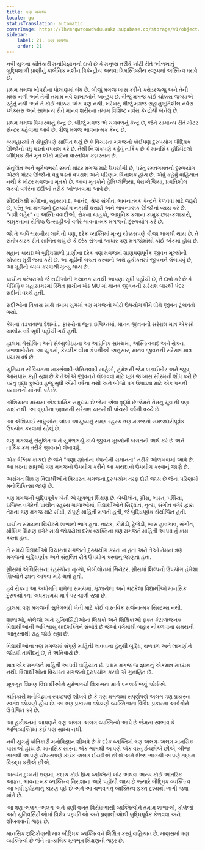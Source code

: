 ```yaml
---
title: ત્રણ મગજ
locale: gu
statusTranslation: automatic
coverImage: https://lhvmrqwrcowdvduuaukz.supabase.co/storage/v1/object/public/strapi-uploads/small_cover-educacion-fundamental.webp-2d51a7828a2b1309555be27f7e2a61a0.webp
sidebar:
    label: 21. ત્રણ મગજ
    order: 21
---
```

નવી યુગના ક્રાંતિકારી મનોવિજ્ઞાનનો દાવો છે કે મનુષ્ય તરીકે ખોટી રીતે ઓળખાતું બુદ્ધિશાળી પ્રાણીનું કાર્બનિક મશીન ત્રિકેન્દ્રીય અથવા ત્રિમસ્તિષ્કીય સ્વરૂપમાં અસ્તિત્વ ધરાવે છે.

પ્રથમ મગજ ખોપરીના પોલાણમાં બંધ છે. બીજું મગજ ખાસ કરીને કરોડરજ્જુ અને તેની મધ્ય નળી અને તેની તમામ નર્વ શાખાઓને અનુરૂપ છે. ત્રીજું મગજ કોઈ ચોક્કસ જગ્યાએ રહેતું નથી અને તે કોઈ ચોક્કસ અંગ પણ નથી. ખરેખર, ત્રીજું મગજ સહાનુભૂતિશીલ નર્વસ પ્લેક્સસ અને સામાન્ય રીતે માનવ શરીરના તમામ વિશિષ્ટ નર્વસ કેન્દ્રોથી બનેલું છે.

પ્રથમ મગજ વિચારવાનું કેન્દ્ર છે. બીજું મગજ એ ચળવળનું કેન્દ્ર છે, જેને સામાન્ય રીતે મોટર સેન્ટર કહેવામાં આવે છે. ત્રીજું મગજ ભાવનાત્મક કેન્દ્ર છે.

વ્યવહારમાં તે સંપૂર્ણપણે સાબિત થયું છે કે વિચારતા મગજનો કોઈપણ દુરુપયોગ બૌદ્ધિક ઊર્જાનો વધુ પડતો વપરાશ કરે છે. તેથી નિઃશંકપણે કહેવું તાર્કિક છે કે માનસિક હોસ્પિટલો બૌદ્ધિક રીતે મૃત લોકો માટેના વાસ્તવિક કબ્રસ્તાન છે.

સંતુલિત અને સુમેળભર્યા રમતો મોટર મગજ માટે ઉપયોગી છે, પરંતુ રમતગમતનો દુરુપયોગ એટલે મોટર ઊર્જાનો વધુ પડતો વપરાશ અને પરિણામ વિનાશક હોય છે. એવું કહેવું વાહિયાત નથી કે મોટર મગજના મૃતકો છે. આવા મૃતકોને હેમિપ્લેજિયા, પેરાપ્લેજિયા, પ્રગતિશીલ લકવો વગેરેના દર્દીઓ તરીકે ઓળખવામાં આવે છે.

સૌંદર્યલક્ષી સંવેદના, રહસ્યવાદ, આનંદ, શ્રેષ્ઠ સંગીત, ભાવનાત્મક કેન્દ્રને કેળવવા માટે જરૂરી છે, પરંતુ આ મગજનો દુરુપયોગ નકામી ઘસારો અને ભાવનાત્મક ઊર્જાનો વ્યય કરે છે. "નવી લહેર" ના અસ્તિત્વવાદીઓ, રોકના ચાહકો, આધુનિક કલાના કામુક છદ્મ-કલાકારો, કામુકતાના રોગિષ્ઠ ઉત્સાહીઓ વગેરે ભાવનાત્મક મગજનો દુરુપયોગ કરે છે.

જો તે અવિશ્વસનીય લાગે તો પણ, દરેક વ્યક્તિમાં મૃત્યુ ચોક્કસપણે ત્રીજા ભાગથી થાય છે. તે સંતોષકારક રીતે સાબિત થયું છે કે દરેક રોગનો આધાર ત્રણ મગજોમાંથી કોઈ એકમાં હોય છે.

મહાન કાયદાએ બુદ્ધિશાળી પ્રાણીના દરેક ત્રણ મગજમાં શાણપણપૂર્વક જીવન મૂલ્યોની ચોક્કસ મૂડી જમા કરી છે. આ મૂડીની બચત કરવાનો અર્થ હકીકતમાં જીવનને લંબાવવું છે, આ મૂડીનો વ્યય કરવાથી મૃત્યુ થાય છે.

પ્રાચીન પરંપરાઓ જે સદીઓની ભયાનક રાતથી આપણા સુધી પહોંચી છે, તે દાવો કરે છે કે પેસિફિક મહાસાગરમાં સ્થિત પ્રાચીન ખંડ MU માં માનવ જીવનની સરેરાશ બારથી પંદર સદીની વચ્ચે હતી.

સદીઓના વિકાસ સાથે તમામ યુગમાં ત્રણ મગજનો ખોટો ઉપયોગ ધીમે ધીમે જીવન ટૂંકાવતો ગયો.

કેમના તડકાવાળા દેશમાં... ફારુરોના જૂના ઇજિપ્તમાં, માનવ જીવનની સરેરાશ માત્ર એકસો ચાલીસ વર્ષ સુધી પહોંચી ગઈ હતી.

હાલમાં ગેસોલિન અને સેલ્યુલોઇડના આ આધુનિક સમયમાં, અસ્તિત્વવાદ અને રોકના બળવાખોરોના આ યુગમાં, કેટલીક વીમા કંપનીઓ અનુસાર, માનવ જીવનની સરેરાશ માત્ર પચાસ વર્ષ છે.

યુનિયન સોવિયતના માર્ક્સવાદી-લેનિનવાદી સાહેબો, હંમેશની જેમ બડાઈખોર અને જૂઠા, આસપાસ કહી રહ્યા છે કે તેઓએ જીવનને લંબાવવા માટે ખૂબ જ ખાસ સીરમની શોધ કરી છે પરંતુ વૃદ્ધ ક્રુશ્ચેવ હજુ સુધી એંસી વર્ષના નથી અને બીજો પગ ઉપાડવા માટે એક પગની પરવાનગી માંગવી પડે છે.

એશિયાના મધ્યમાં એક ધાર્મિક સમુદાય છે જેમાં એવા વૃદ્ધો છે જેમને તેમનું યુવાની પણ યાદ નથી. આ વૃદ્ધોના જીવનની સરેરાશ ચારસોથી પાંચસો વર્ષની વચ્ચે છે.

આ એશિયાઈ સાધુઓના લાંબા આયુષ્યનું સમગ્ર રહસ્ય ત્રણ મગજનો સમજદારીપૂર્વક ઉપયોગ કરવામાં રહેલું છે.

ત્રણ મગજનું સંતુલિત અને સુમેળભર્યું કાર્ય જીવન મૂલ્યોની બચતનો અર્થ કરે છે અને તાર્કિક ક્રમ તરીકે જીવનને લંબાવવું.

એક વૈશ્વિક કાયદો છે જેને "ઘણા સ્ત્રોતોના કંપનોની સમાનતા" તરીકે ઓળખવામાં આવે છે. આ મઠના સાધુઓ ત્રણ મગજનો ઉપયોગ કરીને આ કાયદાનો ઉપયોગ કરવાનું જાણે છે.

અસંગત શિક્ષણ વિદ્યાર્થીઓને વિચારતા મગજના દુરુપયોગ તરફ દોરી જાય છે જેના પરિણામો મનોચિકિત્સા જાણે છે.

ત્રણ મગજની બુદ્ધિપૂર્વક ખેતી એ મૂળભૂત શિક્ષણ છે. બેબીલોન, ગ્રીસ, ભારત, પર્શિયા, ઇજિપ્ત વગેરેની પ્રાચીન રહસ્ય શાળાઓમાં, વિદ્યાર્થીઓને સિદ્ધાંત, નૃત્ય, સંગીત વગેરે દ્વારા તેમના ત્રણ મગજ માટે સીધી, સંપૂર્ણ માહિતી મળતી હતી, જે બુદ્ધિપૂર્વક સંયોજિત હતી.

પ્રાચીન સમયના થિયેટરો શાળાનો ભાગ હતા. નાટક, કોમેડી, ટ્રેજેડી, ખાસ હાવભાવ, સંગીત, મૌખિક શિક્ષણ વગેરે સાથે જોડાયેલા દરેક વ્યક્તિના ત્રણ મગજને માહિતી આપવાનું કામ કરતા હતા.

તે સમયે વિદ્યાર્થીઓ વિચારતા મગજનો દુરુપયોગ કરતા ન હતા અને તેઓ તેમના ત્રણ મગજનો બુદ્ધિપૂર્વક અને સંતુલિત રીતે ઉપયોગ કરવાનું જાણતા હતા.

ગ્રીસમાં એલિસિસના રહસ્યોના નૃત્યો, બેબીલોનમાં થિયેટર, ગ્રીસમાં શિલ્પનો ઉપયોગ હંમેશા શિષ્યોને જ્ઞાન આપવા માટે થતો હતો.

હવે રોકના આ અધોગતિ પામેલા સમયમાં, મૂંઝાયેલા અને ભટકેલા વિદ્યાર્થીઓ માનસિક દુરુપયોગના અંધકારમય માર્ગ પર ચાલી રહ્યા છે.

હાલમાં ત્રણ મગજની સુમેળભરી ખેતી માટે કોઈ વાસ્તવિક સર્જનાત્મક સિસ્ટમ્સ નથી.

શાળાઓ, કોલેજો અને યુનિવર્સિટીઓના શિક્ષકો અને શિક્ષિકાઓ ફક્ત કંટાળાજનક વિદ્યાર્થીઓની અવિશ્વાસુ યાદશક્તિને સંબોધે છે જેઓ વર્ગમાંથી બહાર નીકળવાના સમયની આતુરતાથી રાહ જોઈ રહ્યા છે.

વિદ્યાર્થીઓના ત્રણ મગજમાં સંપૂર્ણ માહિતી લાવવાના હેતુથી બુદ્ધિ, ચળવળ અને લાગણીને જોડવી તાકીદનું છે, તે અનિવાર્ય છે.

માત્ર એક મગજને માહિતી આપવી વાહિયાત છે. પ્રથમ મગજ જ જ્ઞાનનું એકમાત્ર માધ્યમ નથી. વિદ્યાર્થીઓના વિચારતા મગજનો દુરુપયોગ કરવો એ ગુનાહિત છે.

મૂળભૂત શિક્ષણ વિદ્યાર્થીઓને સુમેળભર્યા વિકાસના માર્ગ પર લઈ જવું જોઈએ.

ક્રાંતિકારી મનોવિજ્ઞાન સ્પષ્ટપણે શીખવે છે કે ત્રણ મગજમાં સંપૂર્ણપણે અલગ ત્રણ પ્રકારના સ્વતંત્ર જોડાણો હોય છે. આ ત્રણ પ્રકારના જોડાણો વ્યક્તિત્વના વિવિધ પ્રકારના આવેગોને ઉત્તેજિત કરે છે.

આ હકીકતમાં આપણને ત્રણ અલગ-અલગ વ્યક્તિત્વો આપે છે જેમના સ્વભાવ કે અભિવ્યક્તિમાં કંઈ પણ સામ્ય નથી.

નવી યુગનું ક્રાંતિકારી મનોવિજ્ઞાન શીખવે છે કે દરેક વ્યક્તિમાં ત્રણ અલગ-અલગ માનસિક પાસાઓ હોય છે. માનસિક સારના એક ભાગથી આપણે એક વસ્તુ ઈચ્છીએ છીએ, બીજા ભાગથી આપણે ચોક્કસપણે કંઈક અલગ ઈચ્છીએ છીએ અને ત્રીજા ભાગથી આપણે તદ્દન વિરુદ્ધ કરીએ છીએ.

અત્યંત દુઃખની ક્ષણમાં, કદાચ કોઈ પ્રિય વ્યક્તિની ખોટ અથવા અન્ય કોઈ આંતરિક આફત, ભાવનાત્મક વ્યક્તિત્વ નિરાશાના આરે પહોંચી જાય છે જ્યારે બૌદ્ધિક વ્યક્તિત્વ આ બધી દુર્ઘટનાનું કારણ પૂછે છે અને આ ચળવળનું વ્યક્તિત્વ ફક્ત દ્રશ્યથી ભાગી જવા માંગે છે.

આ ત્રણ અલગ-અલગ અને ઘણી વખત વિરોધાભાસી વ્યક્તિત્વોને તમામ શાળાઓ, કોલેજો અને યુનિવર્સિટીઓમાં વિશેષ પદ્ધતિઓ અને પ્રણાલીઓથી બુદ્ધિપૂર્વક કેળવવા અને શીખવવાની જરૂર છે.

માનસિક દૃષ્ટિકોણથી માત્ર બૌદ્ધિક વ્યક્તિત્વને શિક્ષિત કરવું વાહિયાત છે. માણસમાં ત્રણ વ્યક્તિત્વો છે જેને તાત્કાલિક મૂળભૂત શિક્ષણની જરૂર છે.
